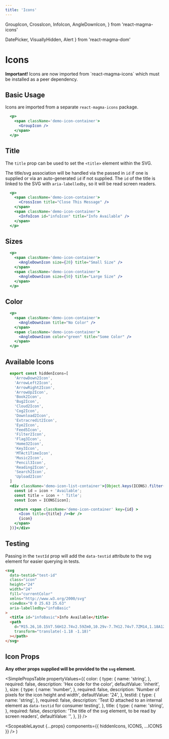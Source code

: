 ```yaml
---
title: 'Icons'
---
```


  GroupIcon,
  CrossIcon,
  InfoIcon,
  AngleDownIcon,
} from 'react-magma-icons'

  DatePicker,
  VisuallyHidden,
  Alert
} from 'react-magma-dom'


# Icons

<Alert variant="warning">
  <strong>Important!</strong> Icons are now imported from `react-magma-icons` which must be installed as a peer dependency.
</Alert>

## Basic Usage

Icons are imported from a separate `react-magma-icons` package.


```.jsx
  <p>
    <span className='demo-icon-container'>
      <GroupIcon />
    </span>
  </p>
```

## Title

The `title` prop can be used to set the `<title>` element within the SVG.

The title/svg association will be handled via the passed in `id` if one is supplied or via an auto-generated `id` if not supplied. The `id` of the title is linked to the SVG with `aria-labelledby`,
so it will be read screen readers.

```.jsx
  <p>
    <span className='demo-icon-container'>
      <CrossIcon title="Close This Message" />
    </span>
    <span className='demo-icon-container'>
      <InfoIcon id="infoIcon" title="Info Available" />
    </span>
  </p>
```

## Sizes

```.jsx
  <p>
    <span className='demo-icon-container'>
      <AngleDownIcon size={20} title="Small Size" />
    </span>
    <span className='demo-icon-container'>
      <AngleDownIcon size={50} title="Large Size" />
    </span>
  </p>
```

## Color

```.jsx
  <p>
    <span className='demo-icon-container'>
      <AngleDownIcon title="No Color" />
    </span>
    <span className='demo-icon-container'>
      <AngleDownIcon color="green" title="Some Color" />
    </span>
  </p>
```

## Available Icons

```.jsx hideCode
  export const hiddenIcons=[
    'ArrowDown2Icon',
    'ArrowLeft2Icon',
    'ArrowRight2Icon',
    'ArrowUp2Icon',
    'Book2Icon',
    'Bug2Icon',
    'Cloud2Icon',
    'Cog2Icon',
    'Download2Icon',
    'Extracredit2Icon',
    'Eye2Icon',
    'Feed5Icon',
    'Filter2Icon',
    'Flag3Icon',
    'Home32Icon',
    'Key3Icon',
    'MTAct1TimeIcon',
    'Music2Icon',
    'Pencil3Icon',
    'Reading2Icon',
    'Search2Icon',
    'Upload2Icon'
  ]
  <div className='demo-icon-list-container'>{Object.keys(ICONS).filter((icon) => {return !hiddenIcons.includes(icon)}).map((icon) => {
    const id = icon + 'Available';
    const title = icon + ' Title';
    const Icon = ICONS[icon];

    return <span className='demo-icon-container' key={id} >
      <Icon title={title} /><br />
      {icon}
    </span>
  })}</div>
```

## Testing

Passing in the `testId` prop will add the `data-testid` attribute to the svg element for easier querying in tests.

```html
<svg
  data-testid="test-id"
  class="icon"
  height="24"
  width="24"
  fill="currentColor"
  xmlns="http://www.w3.org/2000/svg"
  viewBox="0 0 25.63 25.63"
  aria-labelledby="infoBasic"
>
  <title id="infoBasic">Info Available</title>
  <path
    d="M15.26,10.15V7.56H12.74v2.59Zm0,10.29v-7.7H12.74v7.7ZM14,1.18A12.82,12.82,0,1,1,1.18,14,12.79,12.79,0,0,1,14,1.18Z"
    transform="translate(-1.18 -1.18)"
  ></path>
</svg>
```

## Icon Props

**Any other props supplied will be provided to the `svg` element.**

<SimplePropsTable
  propertyValues={{
    color: {
      type: {
        name: 'string',
      },
      required: false,
      description: 'Hex code for the color',
      defaultValue: 'inherit',
    },
    size: {
      type: {
        name: 'number',
      },
      required: false,
      description: 'Number of pixels for the icon height and width',
      defaultValue: '24',
    },
    testId: {
      type: {
        name: 'string',
      },
      required: false,
      description:
        'Test ID attached to an internal element as `data-testid` for consumer testing',
    },
    title: {
      type: {
        name: 'string',
      },
      required: false,
      description: 'The title of the svg element, to be read by screen readers',
      defaultValue: '',
    },
  }}
/>

  <ScopeableLayout
    {...props}
    components={{
      hiddenIcons,
      ICONS,
      ...ICONS
    }}
  />
)
